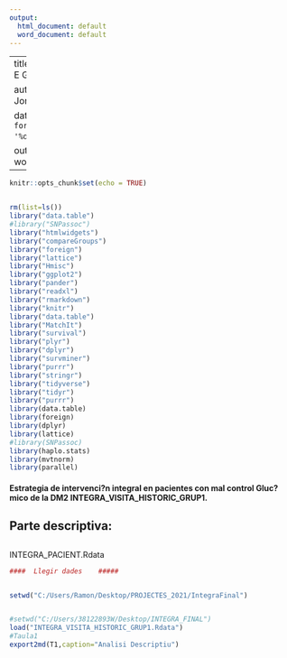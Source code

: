 ```yaml
---
output:
  html_document: default
  word_document: default
---
```


---
title: "Estudio [I N T E G R A]"





author: "Rai Puig  &  Jordi Real"

date: "`r format(Sys.time(), '%d %B, %Y')`"

output: word_document
---

```r
knitr::opts_chunk$set(echo = TRUE)


rm(list=ls())
library("data.table")
#library("SNPassoc")
library("htmlwidgets")
library("compareGroups")
library("foreign")
library("lattice")
library("Hmisc")
library("ggplot2")
library("pander")
library("readxl")
library("rmarkdown")
library("knitr")
library("data.table")
library("MatchIt")
library("survival")
library("plyr")
library("dplyr")
library("survminer")
library("purrr")
library("stringr")
library("tidyverse")
library("tidyr")
library("purrr")
library(data.table)
library(foreign)
library(dplyr)
library(lattice)
#library(SNPassoc)
library(haplo.stats)
library(mvtnorm)
library(parallel)


```

#### Estrategia de intervenci?n integral en pacientes con mal control Gluc?mico de la DM2 INTEGRA_VISITA_HISTORIC_GRUP1. 

## 

## Parte descriptiva:

##

INTEGRA_PACIENT.Rdata

```r
####  Llegir dades    #####


setwd("C:/Users/Ramon/Desktop/PROJECTES_2021/IntegraFinal")


#setwd("C:/Users/38122893W/Desktop/INTEGRA_FINAL")
load("INTEGRA_VISITA_HISTORIC_GRUP1.Rdata")
#Taula1
export2md(T1,caption="Analisi Descriptiu")



```




